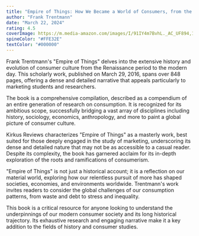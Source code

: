 ```yaml
---
title: "Empire of Things: How We Became a World of Consumers, from the Fifteenth Century to the Twenty-First"
author: "Frank Trentmann"
date: "March 22, 2024"
rating: 4.5
coverImage: https://m.media-amazon.com/images/I/91IY4m7BvhL._AC_UF894,1000_QL80_.jpg
spineColor: "#FFE32E"
textColor: "#000000"
---
```



Frank Trentmann's "Empire of Things" delves into the extensive history and evolution of consumer culture from the Renaissance period to the modern day. This scholarly work, published on March 29, 2016, spans over 848 pages, offering a dense and detailed narrative that appeals particularly to marketing students and researchers.

The book is a comprehensive compilation, described as a compendium of an entire generation of research on consumption. It is recognized for its ambitious scope, successfully bridging a vast array of disciplines including history, sociology, economics, anthropology, and more to paint a global picture of consumer culture.

Kirkus Reviews characterizes "Empire of Things" as a masterly work, best suited for those deeply engaged in the study of marketing, underscoring its dense and detailed nature that may not be as accessible to a casual reader. Despite its complexity, the book has garnered acclaim for its in-depth exploration of the roots and ramifications of consumerism.

"Empire of Things" is not just a historical account; it is a reflection on our material world, exploring how our relentless pursuit of more has shaped societies, economies, and environments worldwide. Trentmann's work invites readers to consider the global challenges of our consumption patterns, from waste and debt to stress and inequality.

This book is a critical resource for anyone looking to understand the underpinnings of our modern consumer society and its long historical trajectory. Its exhaustive research and engaging narrative make it a key addition to the fields of history and consumer studies.
